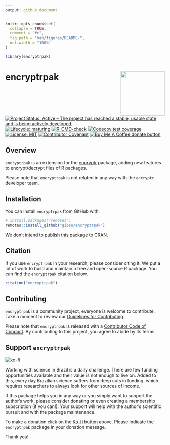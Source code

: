 ```yaml
---
output: github_document
---
```


<!-- README.md is generated from README.Rmd. Please edit that file -->

```r
knitr::opts_chunk$set(
  collapse = TRUE,
  comment = "#>",
  fig.path = "man/figures/README-",
  out.width = "100%"
)

library(encryptrpak)
```

# encryptrpak <a href='https://gipso.github.io/encryptrpak/'><img src='man/figures/logo.png' align="right" height="139" /></a>

<!-- badges: start -->
[![Project Status: Active – The project has reached a stable, usable state and is being actively developed.](https://www.repostatus.org/badges/latest/active.svg)](https://www.repostatus.org/#active)
[![Lifecycle: maturing](https://img.shields.io/badge/lifecycle-maturing-blue.svg)](https://lifecycle.r-lib.org/articles/stages.html#maturing)
[![R-CMD-check](https://github.com/gipso/encryptrpak/workflows/R-CMD-check/badge.svg)](https://github.com/gipso/encryptrpak/actions)
[![Codecov test coverage](https://codecov.io/gh/gipso/encryptrpak/branch/main/graph/badge.svg)](https://app.codecov.io/gh/gipso/encryptrpak?branch=main)
[![License: MIT](https://img.shields.io/badge/license-MIT-green)](https://choosealicense.com/licenses/mit/)
[![Contributor Covenant](https://img.shields.io/badge/Contributor%20Covenant-v2.0%20adopted-ff69b4.svg)](https://gipso.github.io/encryptrpak/CODE_OF_CONDUCT.html)
[![Buy Me A Coffee donate button](https://img.shields.io/badge/buy%20me%20a%20coffee-donate-yellow.svg)](https://ko-fi.com/danielvartan)
<!-- badges: end -->

## Overview

`encryptrpak` is an extension for the [encryptr](https://github.com/SurgicalInformatics/encryptr) package, adding new features to encrypt/decrypt files of R packages.

Please note that `encryptrpak` is not related in any way with the `encryptr` developer team.

## Installation

You can install `encryptrpak` from GitHub with:

``` r
# install.packages("remotes")
remotes::install_github("gipso/encryptrpak")
```

We don't intend to publish this package to CRAN.

## Citation

If you use `encryptrpak` in your research, please consider citing it. We put a lot of work to build and maintain a free and open-source R package. You can find the `encryptrpak` citation below.

```r
citation("encryptrpak")
```

## Contributing

`encryptrpak` is a community project, everyone is welcome to contribute. Take a moment to review our [Guidelines for Contributing](https://gipso.github.io/encryptrpak/CONTRIBUTING.html).

Please note that `encryptrpak` is released with a [Contributor Code of
Conduct](https://gipso.github.io/encryptrpak/CODE_OF_CONDUCT.html). By contributing
to this project, you agree to abide by its terms.

## Support `encryptrpak`

[![ko-fi](https://ko-fi.com/img/githubbutton_sm.svg)](https://ko-fi.com/danielvartan)

Working with science in Brazil is a daily challenge. There are few funding opportunities available and their value is not enough to live on. Added to this, every day Brazilian science suffers from deep cuts in funding, which requires researchers to always look for other sources of income.

If this package helps you in any way or you simply want to support the author's work, please consider donating or even creating a membership subscription (if you can!). Your support will help with the author's scientific pursuit and with the package maintenance.

To make a donation click on the [Ko-fi](https://ko-fi.com/danielvartan) button above. Please indicate the `encryptrpak` package in your donation message.

Thank you!
